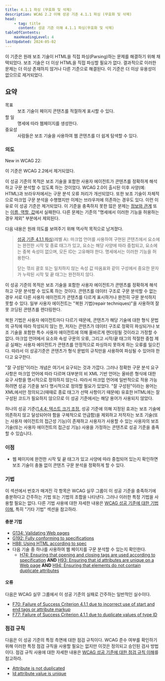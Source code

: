```yaml
---
title: 4.1.1 파싱 (무효화 및 삭제)
description: WCAG 2.2 이해 성공 기준 4.1.1 파싱 (무효화 및 삭제)
head:
    - tag: title
      content: 성공 기준 이해 4.1.1 파싱(무효화 및 삭제)
tableOfContents:
    maxHeadingLevel: 4
lastUpdated: 2024-05-02
---
```



<Card title="참고">
이 기준은 원래 보조 기술이 HTML을 직접 파싱(Parsing)하는 문제를 해결하기 위해 채택되었다. 보조 기술은 더 이상 HTML을 직접 파싱할 필요가 없다. 결과적으로 이러한 문제는 더 이상 존재하지 않거나 다른 기준으로 해결된다. 이 기준은 더 이상 유용성이 없으므로 제거되었다.
</Card>

## 요약

<dl>
<dt>목표</dt>
<dd>보조 기술이 페이지 콘텐츠를 적절하게 표시할 수 있다.</dd>
<dt>할 일</dt>
<dd>명세에 따라 웹페이지를 생성한다.</dd>
<dt>중요성</dt>
<dd>사람들은 보조 기술을 사용하여 웹 콘텐츠를 더 쉽게 탐색할 수 있다.</dd>
</dl>

### 의도

New in WCAG 22:

이 기준은 WCAG 2.2에서 제거되었다.

이 성공 기준의 목적은 보조 기술을 포함한 사용자 에이전트가 콘텐츠를 정확하게 해석하고 구문 분석할 수 있도록 하는 것이었다. WCAG 2.0이 출시된 이후 사양(예: HTML)과 브라우저에서는 구문 분석 오류 처리가 개선되었다. 또한 보조 기술이 자체적으로 마크업 구문 분석을 수행했지만 이제는 브라우저에 의존하는 경우도 있다. 이런 이유로 이 성공 기준은 제거되었다. 이 기준을 충족하지 못한 많은 문제는 [정보와 관계](info-and-relationships) 또는 [이름, 역할, 값](name-role-value)에서 실패한다. 다른 문제는 기준의 "명세에서 이러한 기능을 허용하는 경우 제외" 부분에서 제외된다.

다음 내용은 원래 의도를 보여주기 위해 역사적 목적으로 남겨졌다.

> [성공 기준 4.1.1 파싱](https://www.w3.org/TR/WCAG21/#parsing)(레벨 A): 마크업 언어를 사용하여 구현된 콘텐츠에서 요소에는 완전한 시작 및 종료 태그가 있고, 요소는 해당 사양에 따라 중첩되고, 요소에는 중복 속성이 없으며, 모든 ID는 고유해야 한다. 명세에서는 이러한 기능을 허용한다.
>
> <Card title="참고">
> 닫는 꺾쇠 괄호 또는 일치하지 않는 속성 값 따옴표와 같이 구성에서 중요한 문자가 누락된 시작 및 끝 태그는 완전하지 않다.
> </Card>

이 성공 기준의 목적은 보조 기술을 포함한 사용자 에이전트가 콘텐츠를 정확하게 해석하고 구문 분석할 수 있도록 하는 것이다. 콘텐츠를 데이터 구조로 구문 분석할 수 없는 경우 서로 다른 사용자 에이전트가 콘텐츠를 다르게 표시하거나 완전히 구문 분석하지 못할 수 있다. 일부 사용자 에이전트는 "복원 기법(repair techniques)"을 사용하여 잘못 코딩된 콘텐츠를 렌더링한다.

복원 기법은 사용자 에이전트마다 다르기 때문에, 콘텐츠가 해당 기술에 대한 형식 문법의 규칙에 따라 작성되지 않는 한, 저자는 콘텐츠가 데이터 구조로 정확히 파싱되거나 보조 기술을 포함한 특수 사용자 에이전트에 의해 올바르게 렌더링될 것이라고 가정할 수 없다. 마크업 언어에서 요소와 속성 구문의 오류, 그리고 시작/끝 태그의 적절한 중첩 제공 실패는 사용자 에이전트가 콘텐츠를 안정적으로 파싱하지 못하게 하는 오류를 일으킨다. 따라서 이 성공기준은 콘텐츠가 형식 문법의 규칙만을 사용하여 파싱될 수 있어야 한다고 요구한다.

<Card title="참고">
"잘 구성된"이라는 개념은 여기서 요구되는 것과 가깝다. 그러나 정확한 구문 분석 요구 사항은 마크업 언어에 따라 다르며 대부분의 비 XML 기반 언어는 올바른 형식에 대한 요구 사항을 명시적으로 정의하지 않는다. 따라서 마크업 언어에 일반적으로 적용 가능하려면 성공 기준을 보다 명시적으로 정의할 필요가 있었다. "잘 구성된"이라는 용어는 XML에서만 정의되고(때때로 종료 태그가 선택 사항이기 때문에) 유효한 HTML에는 잘 구성된 코드가 필요하지 않으므로 이 성공 기준에서는 해당 용어가 사용되지 않았다.

하나의 성공 기준([1.4.4: 텍스트 크기 조정](resize-text), 성공 기준에 의해 지정된 효과는 보조 기술에 의존하지 않고 달성되어야 함을 구체적으로 언급함)을 제외하고 저작자는 보조 기술(또는 사용자 에이전트의 접근성 기능)이 존재하고 사용자가 사용할 수 있는 사용자의 보조 기술(또는 사용자 에이전트의 접근성 기능) 사용을 가정하는 콘텐츠로 성공 기준을 충족할 수 있습니다.
</Card>

### 이점

*   웹 페이지에 완전한 시작 및 끝 태그가 있고 사양에 따라 중첩되어 있는지 확인하면 보조 기술이 충돌 없이 콘텐츠 구문 분석을 정확하게 할 수 있다.

### 기법

이 섹션에서 번호가 매겨진 각 항목은 WCAG 실무 그룹이 이 성공 기준을 충족하기에 충분하다고 간주하는 기법 또는 기법의 조합을 나타낸다. 그러나 이러한 특정 기법을 사용할 필요는 없다. 다른 기법 사용에 대한 자세한 내용은 [WCAG 성공 기준에 대한 기법 이해](../understanding-techniques), 특히 "기타 기법" 섹션을 참고하라.

#### 충분 기법

*   [G134: Validating Web pages](https://www.w3.org/WAI/WCAG22/Techniques/general/G134)
*   [G192: Fully conforming to specifications](https://www.w3.org/WAI/WCAG22/Techniques/general/G192)
*   [H88: Using HTML according to spec](https://www.w3.org/WAI/WCAG22/Techniques/html/H88)
*   다음 기술 중 하나를 사용하여 웹 페이지를 구문 분석할 수 있는지 확인한다.
    *   [H74: Ensuring that opening and closing tags are used according to specification](https://www.w3.org/WAI/WCAG22/Techniques/html/H74) **AND** [H93: Ensuring that id attributes are unique on a Web page](https://www.w3.org/WAI/WCAG22/Techniques/html/H93) **AND** [H94: Ensuring that elements do not contain duplicate attributes](https://www.w3.org/WAI/WCAG22/Techniques/html/H94)

#### 오류

다음은 WCAG 실무 그룹에서 이 성공 기준의 실패로 간주하는 일반적인 실수이다.

*   [F70: Failure of Success Criterion 4.1.1 due to incorrect use of start and end tags or attribute markup](https://www.w3.org/WAI/WCAG22/Techniques/failures/F70)
*   [F77: Failure of Success Criterion 4.1.1 due to duplicate values of type ID](https://www.w3.org/WAI/WCAG22/Techniques/failures/F77)

### 점검 규칙

다음은 이 성공 기준의 특정 측면에 대한 점검 규칙이다. WCAG 준수 여부를 확인하기 위해 이러한 특정 점검 규칙을 사용할 필요는 없지만 이것은 정의되고 승인된 검사 방법이다. 점검 규칙 사용에 대한 자세한 내용은 [WCAG 성공 기준에 대한 점검 규칙 이해](../understanding-act-rules)를 참고하라.

*   [Attribute is not duplicated](https://www.w3.org/WAI/standards-guidelines/act/rules/e6952f/proposed/)
*   [Id attribute value is unique](https://www.w3.org/WAI/standards-guidelines/act/rules/3ea0c8/proposed/)


